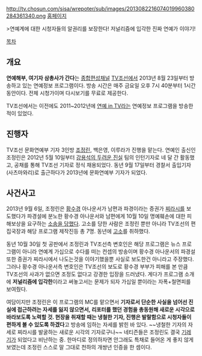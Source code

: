 http://tv.chosun.com/sisa/wrepoter/sub/images/2013082216074019960380284361340.png
[http://tv.chosun.com/sisa/wrepoter/sub/menu_6.html 홈페이지]

>연예계에 대한 시청자들의 알권리를 보장한다! 저널리즘에 입각한 진짜 연예가 이야기!

[[목차]]
== 개요 ==
'''연예해부, 여기자 삼총사가 간다'''는 [[종합편성채널]] [[TV조선]]에서 2013년 8월 23일부터 방송하고 있는 연예정보 프로그램이다. 방송 시간은 매주 금요일 오후 7시 40분부터 1시간 동안이다. 전체 시청가이며 다시보기를 무료로 제공한다.

TV조선에서는 이전에도 2011~2012년에 [[연예 in TV]]라는 연예정보 프로그램을 방송한 적이 있었다.

== 진행자 ==
TV조선 문화연예부 기자 3인방 [[조정린]], 백은영, 이루라가 진행을 맡는다. 연예인 출신인 조정린은 2012년 5월 10일부터 [[강용석의 두려운 진실]] 팀의 인턴기자로 네 달 간 활동했고, 공채를 통해 TV조선 기자로 정식 채용되었다. 동년 9월 17일부터 경찰서 출입기자(사츠마와리)로 출근하다가 2013년에 문화연예부 기자가 되었다.

== 사건사고 ==
2013년 9월 6일, 조정린은 [[황수경]] 아나운서가 남편과 파경이라는 증권가 [[찌라시]]를 보도했다가 파경설에 분노한 황수경 아나운서와 남편에게 10월 10일 명예훼손에 대한 피해보상을 요구하는 [http://news.naver.com/main/read.nhn?mode=LSD&mid=sec&sid1=102&oid=421&aid=0000530582 소송을 당했다]. 고소를 당한 사람은 조정린 뿐만 아니라 TV조선의 편집국장과 해당 프로그램 제작진등 총 7명. 
동년에 [http://m.news.naver.com/read.nhn?sid1=106&oid=073&aid=0002352790 고소]를 취하했다. 

동년 10월 30일 첫 공판에서 조정린과 TV조선측 변호인은 해당 프로그램은 뉴스 프로그램이 아니라 연예계 가십으로 수다를 떠는 컨셉의 방송이며 황수경 아나운서의 파경설 또한 증권가 찌라시에서 나도는것을 이야기했을뿐 사실로 보도한건 아니라고 주장했다. 그러나 황수경 아나운서측 변호인은 TV조선의 보도로 황수경 부부가 피해를 본 만큼 TV조선의 사과가 없으면 조정도 없다고 강경한 입장을 드러냈다. 게다가 프로그램 소개에 '''저널리즘에 입각한'''이라고 써놓고서는 문제가 되자 가십일 뿐이라는 자폭+철면피를 보여줬다.

여담이지만 조정린은 이 프로그램의 MC를 맡으면서 '''기자로서 단순한 사실을 넘어선 진실에 접근하려는 자세를 잃지 않으면서, 리포터를 했던 경험을 총동원해 새로운 시각으로 바라보도록 노력할 것. 현장을 취재할 때는 냉철한 기자, 진행은 발랄함으로 시청자들이 편하게 볼 수 있도록 하겠다'''고 방송에 임하는 자세를 밝힌 바 있다. ~~냉철한 기자의 자세로 찌라시를 발굴하는 새로운 시각의 기자로구나~~ 네티즌들은 조정린도 결국 [[기레기]]가 되었다고 비난하는 중. 한마디로 정의하자면 안그래도 특채로 들어온 게 좋지 않게 보였는데 조정린 스스로 말 그대로 천하의 개쌍년 인증을 한 셈이다. 
